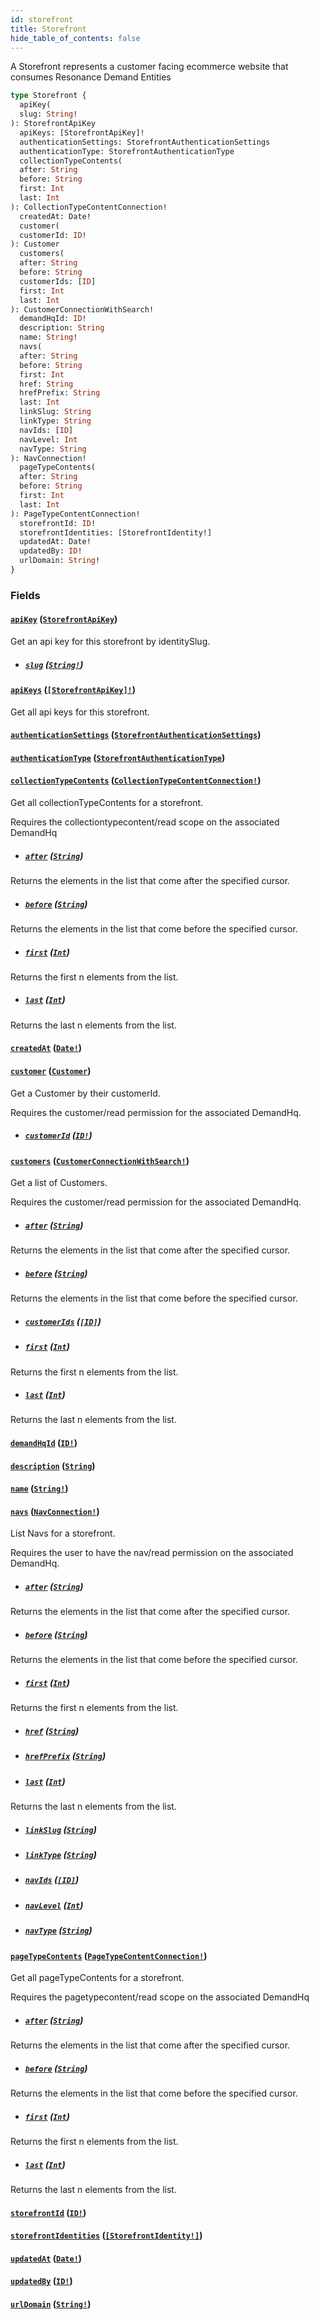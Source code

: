 ```yaml
---
id: storefront
title: Storefront
hide_table_of_contents: false
---
```



A Storefront represents a customer facing ecommerce website that consumes Resonance Demand Entities

```graphql
type Storefront {
  apiKey(
  slug: String!
): StorefrontApiKey
  apiKeys: [StorefrontApiKey]!
  authenticationSettings: StorefrontAuthenticationSettings
  authenticationType: StorefrontAuthenticationType
  collectionTypeContents(
  after: String
  before: String
  first: Int
  last: Int
): CollectionTypeContentConnection!
  createdAt: Date!
  customer(
  customerId: ID!
): Customer
  customers(
  after: String
  before: String
  customerIds: [ID]
  first: Int
  last: Int
): CustomerConnectionWithSearch!
  demandHqId: ID!
  description: String
  name: String!
  navs(
  after: String
  before: String
  first: Int
  href: String
  hrefPrefix: String
  last: Int
  linkSlug: String
  linkType: String
  navIds: [ID]
  navLevel: Int
  navType: String
): NavConnection!
  pageTypeContents(
  after: String
  before: String
  first: Int
  last: Int
): PageTypeContentConnection!
  storefrontId: ID!
  storefrontIdentities: [StorefrontIdentity!]
  updatedAt: Date!
  updatedBy: ID!
  urlDomain: String!
}
```


### Fields

#### [`apiKey`](#) ([`StorefrontApiKey`](/demand/api/graphql-admin/reference/objects/storefront-api-key))

Get an api key for this storefront by identitySlug.
- ##### [`slug`](#) ([`String!`](/demand/api/graphql-admin/reference/scalars/string))




#### [`apiKeys`](#) ([`[StorefrontApiKey]!`](/demand/api/graphql-admin/reference/objects/storefront-api-key))

Get all api keys for this storefront.


#### [`authenticationSettings`](#) ([`StorefrontAuthenticationSettings`](/demand/api/graphql-admin/reference/objects/storefront-authentication-settings))




#### [`authenticationType`](#) ([`StorefrontAuthenticationType`](/demand/api/graphql-admin/reference/enums/storefront-authentication-type))




#### [`collectionTypeContents`](#) ([`CollectionTypeContentConnection!`](/demand/api/graphql-admin/reference/objects/collection-type-content-connection))

Get all collectionTypeContents for a storefront.
            
Requires the collectiontypecontent/read scope on the associated DemandHq
- ##### [`after`](#) ([`String`](/demand/api/graphql-admin/reference/scalars/string))

Returns the elements in the list that come after the specified cursor.


- ##### [`before`](#) ([`String`](/demand/api/graphql-admin/reference/scalars/string))

Returns the elements in the list that come before the specified cursor.


- ##### [`first`](#) ([`Int`](/demand/api/graphql-admin/reference/scalars/int))

Returns the first n elements from the list.


- ##### [`last`](#) ([`Int`](/demand/api/graphql-admin/reference/scalars/int))

Returns the last n elements from the list.


#### [`createdAt`](#) ([`Date!`](/demand/api/graphql-admin/reference/scalars/date))




#### [`customer`](#) ([`Customer`](/demand/api/graphql-admin/reference/objects/customer))

Get a Customer by their customerId.
            
Requires the customer/read permission for the associated DemandHq.
- ##### [`customerId`](#) ([`ID!`](/demand/api/graphql-admin/reference/scalars/id))




#### [`customers`](#) ([`CustomerConnectionWithSearch!`](/demand/api/graphql-admin/reference/objects/customer-connection-with-search))

Get a list of Customers.

Requires the customer/read permission for the associated DemandHq.
- ##### [`after`](#) ([`String`](/demand/api/graphql-admin/reference/scalars/string))

Returns the elements in the list that come after the specified cursor.


- ##### [`before`](#) ([`String`](/demand/api/graphql-admin/reference/scalars/string))

Returns the elements in the list that come before the specified cursor.


- ##### [`customerIds`](#) ([`[ID]`](/demand/api/graphql-admin/reference/scalars/id))




- ##### [`first`](#) ([`Int`](/demand/api/graphql-admin/reference/scalars/int))

Returns the first n elements from the list.


- ##### [`last`](#) ([`Int`](/demand/api/graphql-admin/reference/scalars/int))

Returns the last n elements from the list.


#### [`demandHqId`](#) ([`ID!`](/demand/api/graphql-admin/reference/scalars/id))




#### [`description`](#) ([`String`](/demand/api/graphql-admin/reference/scalars/string))




#### [`name`](#) ([`String!`](/demand/api/graphql-admin/reference/scalars/string))




#### [`navs`](#) ([`NavConnection!`](/demand/api/graphql-admin/reference/objects/nav-connection))

List Navs for a storefront.

Requires the user to have the nav/read permission on the associated DemandHq.
- ##### [`after`](#) ([`String`](/demand/api/graphql-admin/reference/scalars/string))

Returns the elements in the list that come after the specified cursor.


- ##### [`before`](#) ([`String`](/demand/api/graphql-admin/reference/scalars/string))

Returns the elements in the list that come before the specified cursor.


- ##### [`first`](#) ([`Int`](/demand/api/graphql-admin/reference/scalars/int))

Returns the first n elements from the list.


- ##### [`href`](#) ([`String`](/demand/api/graphql-admin/reference/scalars/string))




- ##### [`hrefPrefix`](#) ([`String`](/demand/api/graphql-admin/reference/scalars/string))




- ##### [`last`](#) ([`Int`](/demand/api/graphql-admin/reference/scalars/int))

Returns the last n elements from the list.


- ##### [`linkSlug`](#) ([`String`](/demand/api/graphql-admin/reference/scalars/string))




- ##### [`linkType`](#) ([`String`](/demand/api/graphql-admin/reference/scalars/string))




- ##### [`navIds`](#) ([`[ID]`](/demand/api/graphql-admin/reference/scalars/id))




- ##### [`navLevel`](#) ([`Int`](/demand/api/graphql-admin/reference/scalars/int))




- ##### [`navType`](#) ([`String`](/demand/api/graphql-admin/reference/scalars/string))




#### [`pageTypeContents`](#) ([`PageTypeContentConnection!`](/demand/api/graphql-admin/reference/objects/page-type-content-connection))

Get all pageTypeContents for a storefront.
            
Requires the pagetypecontent/read scope on the associated DemandHq
- ##### [`after`](#) ([`String`](/demand/api/graphql-admin/reference/scalars/string))

Returns the elements in the list that come after the specified cursor.


- ##### [`before`](#) ([`String`](/demand/api/graphql-admin/reference/scalars/string))

Returns the elements in the list that come before the specified cursor.


- ##### [`first`](#) ([`Int`](/demand/api/graphql-admin/reference/scalars/int))

Returns the first n elements from the list.


- ##### [`last`](#) ([`Int`](/demand/api/graphql-admin/reference/scalars/int))

Returns the last n elements from the list.


#### [`storefrontId`](#) ([`ID!`](/demand/api/graphql-admin/reference/scalars/id))




#### [`storefrontIdentities`](#) ([`[StorefrontIdentity!]`](/demand/api/graphql-admin/reference/objects/storefront-identity))




#### [`updatedAt`](#) ([`Date!`](/demand/api/graphql-admin/reference/scalars/date))




#### [`updatedBy`](#) ([`ID!`](/demand/api/graphql-admin/reference/scalars/id))




#### [`urlDomain`](#) ([`String!`](/demand/api/graphql-admin/reference/scalars/string))






